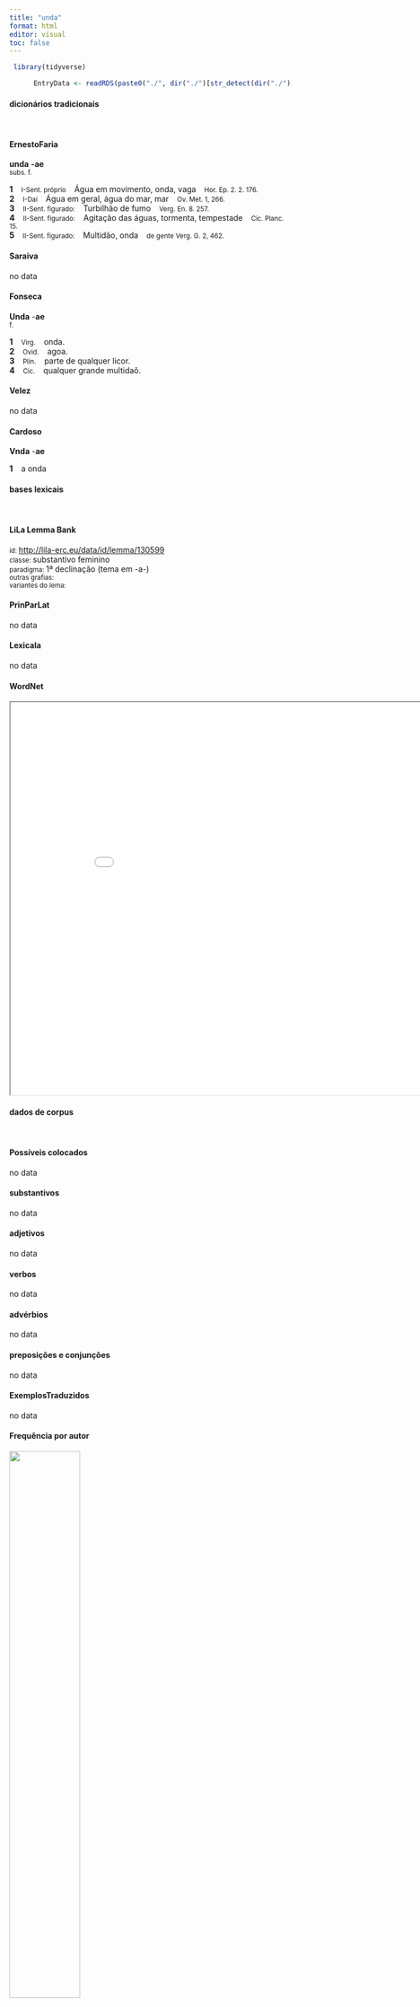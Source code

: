 ```yaml
---
title: "unda"
format: html
editor: visual
toc: false
---
```



```r
 library(tidyverse) 

      EntryData <- readRDS(paste0("./", dir("./")[str_detect(dir("./"), "_xx117-110-100-97xx_.rds")]))

```


#### dicionários tradicionais

&emsp;




::: panel-tabset

#### ErnestoFaria

<b>unda</b> <b>-ae</b> <br> <small>subs. f.</small> <br> <small></small>   <p> <b>1</b> &ensp; <small>I-Sent. próprio</small> &ensp; Água em movimento, onda, vaga &ensp; <small>Hor. Ep. 2. 2. 176.</small> <br> <b>2</b> &ensp; <small>I-Daí</small> &ensp; Água em geral, água do mar, mar &ensp; <small>Ov. Met. 1, 266.</small> <br> <b>3</b> &ensp; <small>II-Sent. figurado:</small> &ensp; Turbilhão de fumo &ensp; <small>Verg. En. 8. 257.</small> <br> <b>4</b> &ensp; <small>II-Sent. figurado:</small> &ensp; Agitação das águas, tormenta, tempestade &ensp; <small>Cíc. Planc. 15.</small> <br> <b>5</b> &ensp; <small>II-Sent. figurado:</small> &ensp; Multidão, onda &ensp; <small>de gente Verg. G. 2, 462.</small> </p>




#### Saraiva

no data




#### Fonseca

<b>Unda</b> -<b>ae</b> <br> <small>f.</small>   <p> <b>1</b> &ensp; <small>Virg.</small> &ensp; onda. <br> <b>2</b> &ensp; <small>Ovid.</small> &ensp; agoa. <br> <b>3</b> &ensp; <small>Plin.</small> &ensp; parte de qualquer licor. <br> <b>4</b> &ensp; <small>Cic.</small> &ensp; qualquer grande multidaõ. </p>




#### Velez

no data




#### Cardoso

<b>Vnda</b> -<b>ae</b>   <p> <b>1</b> &ensp; a onda </p>


:::



#### bases lexicais

&emsp;






::: panel-tabset

#### LiLa Lemma Bank

<small> id: </small> <a href=' http://lila-erc.eu/data/id/lemma/130599 ' target="_blank"> http://lila-erc.eu/data/id/lemma/130599 </a> <br>
<small> classe: </small> substantivo feminino   <br>
<small> paradigma: </small> 1ª declinação (tema em -a-) <br>
<small> outras grafias: </small>  <br>
<small> variantes do lema: </small>  <br>





#### PrinParLat

no data




#### Lexicala

no data




#### WordNet

<iframe width='900' height='700' src='Media/Tree__xx117-110-100-97xx__sem_type_lexemes_pt.html'>

</iframe>


:::



#### dados de corpus

&emsp;




::: panel-tabset

#### Possíveis colocados

no data




#### substantivos

no data




#### adjetivos

no data




#### verbos

no data




#### advérbios

no data




#### preposições e conjunções

no data


:::



::: panel-tabset

#### ExemplosTraduzidos

no data




#### Frequência por autor

![](./Media/barchart__xx117-110-100-97xx__lemma_BY_author_Frequencies.webp){width=50% fig-alt='This charts plots the frequency of lemma by author_Frequencies. The Ovidius subcorpus registers the highest normalized frequency, with the value of 32.6 and an absolute frequency of 19. The Tacitus subcorpus follows, with a normalized frequency of 0 and an absolute frequency of 0. the subcorpus with the least normalized frequency is Caesar with the normalized value of 0 and an absolute freqeuncy of 0. here are all the values: subcorpus: Caesar ; normalized frequency: 0 ; absolute frequency: 0. subcorpus: Cicero ; normalized frequency: 1 ; absolute frequency: 0.0622959806633276. subcorpus: Horatius ; normalized frequency: 4 ; absolute frequency: 3.55208240831187. subcorpus: Ovidius ; normalized frequency: 19 ; absolute frequency: 32.6012354152368. subcorpus: Phaedrus ; normalized frequency: 0 ; absolute frequency: 0. subcorpus: Sallustius ; normalized frequency: 0 ; absolute frequency: 0. subcorpus: Seneca ; normalized frequency: 20 ; absolute frequency: 3.73266643026446. subcorpus: Suetonius ; normalized frequency: 0 ; absolute frequency: 0. subcorpus: Tacitus ; normalized frequency: 0 ; absolute frequency: 0. subcorpus: Vergilius ; normalized frequency: 13 ; absolute frequency: 25.0965250965251. subcorpus: Hieronymus ; normalized frequency: 0 ; absolute frequency: 0'}




#### Frequência por gênero

![](./Media/barchart__xx117-110-100-97xx__lemma_BY_genre_Frequencies.webp){width=50% fig-alt='This charts plots the frequency of lemma by genre_Frequencies. The Poesia.épica subcorpus registers the highest normalized frequency, with the value of 25.1 and an absolute frequency of 13. The Poesia.didática subcorpus follows, with a normalized frequency of 15.27 and an absolute frequency of 18. the subcorpus with the least normalized frequency is Prosa.histórica with the normalized value of 0 and an absolute freqeuncy of 0. here are all the values: subcorpus: Prosa.histórica ; normalized frequency: 0 ; absolute frequency: 0. subcorpus: Prosa.filosófica ; normalized frequency: 3 ; absolute frequency: 0.494225795291676. subcorpus: Prosa.oratória ; normalized frequency: 1 ; absolute frequency: 0.0960125968527071. subcorpus: Prosa.epistolográfica ; normalized frequency: 0 ; absolute frequency: 0. subcorpus: Poesia.lírica ; normalized frequency: 5 ; absolute frequency: 4.20627576343905. subcorpus: Poesia.didática ; normalized frequency: 18 ; absolute frequency: 15.2684706081941. subcorpus: Poesia.trágica ; normalized frequency: 17 ; absolute frequency: 14.7671994440584. subcorpus: Poesia.épica ; normalized frequency: 13 ; absolute frequency: 25.0965250965251. subcorpus: Prosa.ficcional ; normalized frequency: 0 ; absolute frequency: 0'}




#### Frequência por século

![](./Media/barchart__xx117-110-100-97xx__lemma_BY_period_Frequencies.webp){width=50% fig-alt='This charts plots the frequency of lemma by period_Frequencies. The I.d.C. subcorpus registers the highest normalized frequency, with the value of 5.81 and an absolute frequency of 38. The I.a.C. subcorpus follows, with a normalized frequency of 0.88 and an absolute frequency of 19. the subcorpus with the least normalized frequency is II.d.C. with the normalized value of 0 and an absolute freqeuncy of 0. here are all the values: subcorpus: I.a.C. ; normalized frequency: 19 ; absolute frequency: 0.884337910169886. subcorpus: I.d.C. ; normalized frequency: 38 ; absolute frequency: 5.81306409668043. subcorpus: II.d.C. ; normalized frequency: 0 ; absolute frequency: 0. subcorpus: IV.d.C. ; normalized frequency: 0 ; absolute frequency: 0'}


:::

